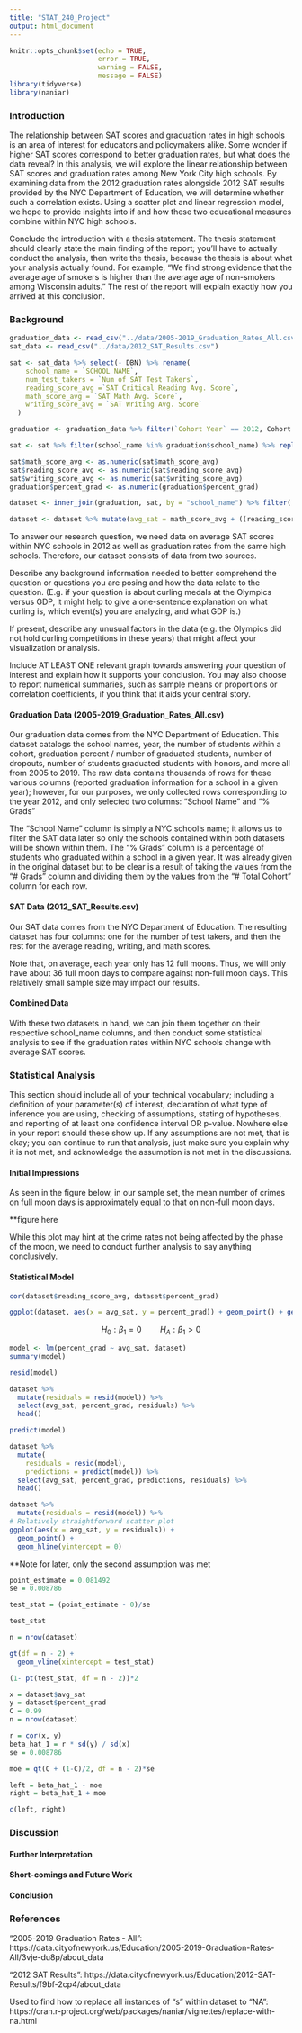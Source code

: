 ```yaml
---
title: "STAT_240_Project"
output: html_document
---
```

```r
knitr::opts_chunk$set(echo = TRUE,
                      error = TRUE, 
                      warning = FALSE, 
                      message = FALSE)
library(tidyverse)
library(naniar)
```

### Introduction
The relationship between SAT scores and graduation rates in high schools is an area of interest for educators and policymakers alike. Some wonder if higher SAT scores correspond to better graduation rates, but what does the data reveal? In this analysis, we will explore the linear relationship between SAT scores and graduation rates among New York City high schools. By examining data from the 2012 graduation rates alongside 2012 SAT results provided by the NYC Department of Education, we will determine whether such a correlation exists. Using a scatter plot and linear regression model, we hope to provide insights into if and how these two educational measures combine within NYC high schools.

Conclude the introduction with a thesis statement. 
The thesis statement should clearly state the main finding of the report; you'll have to actually conduct the analysis, then write the thesis, because the thesis is about what your analysis actually found. For example, "We find strong evidence that the average age of smokers is higher than the average age of non-smokers among Wisconsin adults." The rest of the report will explain exactly how you arrived at this conclusion.


### Background
```r
graduation_data <- read_csv("../data/2005-2019_Graduation_Rates_All.csv")
sat_data <- read_csv("../data/2012_SAT_Results.csv")
```

```r
sat <- sat_data %>% select(- DBN) %>% rename(
    school_name = `SCHOOL NAME`,
    num_test_takers = `Num of SAT Test Takers`,
    reading_score_avg =`SAT Critical Reading Avg. Score`,
    math_score_avg = `SAT Math Avg. Score`,
    writing_score_avg = `SAT Writing Avg. Score`
  )

graduation <- graduation_data %>% filter(`Cohort Year` == 2012, Cohort == "4 year August") %>% select(`School Name`, `% Grads`) %>% filter(`School Name` %in% sat$school_name) %>% rename(school_name = `School Name`, percent_grad = `% Grads`)

sat <- sat %>% filter(school_name %in% graduation$school_name) %>% replace_with_na_all(condition = ~.x == "s")

sat$math_score_avg <- as.numeric(sat$math_score_avg)
sat$reading_score_avg <- as.numeric(sat$reading_score_avg)
sat$writing_score_avg <- as.numeric(sat$writing_score_avg)
graduation$percent_grad <- as.numeric(graduation$percent_grad)

dataset <- inner_join(graduation, sat, by = "school_name") %>% filter(!is.na(reading_score_avg) & !is.na(math_score_avg) &!is.na(writing_score_avg))

dataset <- dataset %>% mutate(avg_sat = math_score_avg + ((reading_score_avg + writing_score_avg)/2))
```
To answer our research question, we need data on average SAT scores within NYC schools in 2012 as well as graduation rates from the same high schools. Therefore, our dataset consists of data from two sources.

Describe any background information needed to better comprehend the question or questions you are posing and how the data relate to the question. (E.g. if your question is about curling medals at the Olympics versus GDP, it might help to give a one-sentence explanation on what curling is, which event(s) you are analyzing, and what GDP is.)

If present, describe any unusual factors in the data (e.g. the Olympics did not hold curling competitions in these years) that might affect your visualization or analysis.

Include AT LEAST ONE relevant graph towards answering your question of interest and explain how it supports your conclusion. You may also choose to report numerical summaries, such as sample means or proportions or correlation coefficients, if you think that it aids your central story.



#### Graduation Data (2005-2019_Graduation_Rates_All.csv)

Our graduation data comes from the NYC Department of Education. This dataset catalogs the school names, year, the number of students within a cohort, graduation percent / number of graduated students, number of dropouts, number of students graduated students with honors, and more all from 2005 to 2019. The raw data contains thousands of rows for these various columns (reported graduation information for a school in a given year); however, for our purposes, we only collected rows corresponding to the year 2012, and only selected two columns: "School Name" and "% Grads"

The "School Name" column is simply a NYC school's name; it allows us to filter the SAT data later so only the schools contained within both datasets will be shown within them. The "% Grads" column is a percentage of students who graduated within a school in a given year. It was already given in the original dataset but to be clear is a result of taking the values from the "# Grads" column and dividing them by the values from the "# Total Cohort" column for each row.

#### SAT Data (2012_SAT_Results.csv)

Our SAT data comes from the NYC Department of Education.  The resulting dataset has four columns: one for the number of test takers, and then the rest for the average reading, writing, and math scores.

Note that, on average, each year only has 12 full moons. Thus, we will only have about 36 full moon days to compare against non-full moon days. This relatively small sample size may impact our results.

#### Combined Data

With these two datasets in hand, we can join them together on their respective school_name columns, and then conduct some statistical analysis to see if the graduation rates within NYC schools change with average SAT scores.

### Statistical Analysis
This section should include all of your technical vocabulary; including a definition of your parameter(s) of interest, declaration of what type of inference you are using, checking of assumptions, stating of hypotheses, and reporting of at least one confidence interval OR p-value. Nowhere else in your report should these show up. 
If any assumptions are not met, that is okay; you can continue to run that analysis, just make sure you explain why it is not met, and acknowledge the assumption is not met in the discussions.

#### Initial Impressions
As seen in the figure below, in our sample set, the mean number of crimes on full moon days is approximately equal to that on non-full moon days.

**figure here

While this plot may hint at the crime rates not being affected by the phase of the moon, we need to conduct further analysis to say anything conclusively.

#### Statistical Model

```r
cor(dataset$reading_score_avg, dataset$percent_grad)
```

```r
ggplot(dataset, aes(x = avg_sat, y = percent_grad)) + geom_point() + geom_smooth(method = "lm", se = FALSE) + labs(title = "Graduation Rates vs Average SAT Scores", x = "Average SAT Score", y = "Percent Students Graduated", color = "No of closure")
```
$$H_0: \beta_1 = 0 \quad \text{}\quad H_A: \beta_1 > 0$$
```r
model <- lm(percent_grad ~ avg_sat, dataset)
summary(model)
```
```r
resid(model)

```

```r
dataset %>% 
  mutate(residuals = resid(model)) %>% 
  select(avg_sat, percent_grad, residuals) %>% 
  head()
```
```r
predict(model) 
```
```r
dataset %>% 
  mutate(
    residuals = resid(model),
    predictions = predict(model)) %>% 
  select(avg_sat, percent_grad, predictions, residuals) %>% 
  head()
```
```r
dataset %>% 
  mutate(residuals = resid(model)) %>% 
# Relatively straightforward scatter plot
ggplot(aes(x = avg_sat, y = residuals)) +
  geom_point() +
  geom_hline(yintercept = 0)
```
**Note for later, only the second assumption was met
```r
point_estimate = 0.081492
se = 0.008786

test_stat = (point_estimate - 0)/se

test_stat
```
```r
n = nrow(dataset)

gt(df = n - 2) +
  geom_vline(xintercept = test_stat)
```
```r
(1- pt(test_stat, df = n - 2))*2
```
```r
x = dataset$avg_sat
y = dataset$percent_grad
C = 0.99
n = nrow(dataset)

r = cor(x, y)
beta_hat_1 = r * sd(y) / sd(x)
se = 0.008786

moe = qt(C + (1-C)/2, df = n - 2)*se

left = beta_hat_1 - moe
right = beta_hat_1 + moe

c(left, right)
```


### Discussion

#### Further Interpretation

#### Short-comings and Future Work

#### Conclusion


### References
"2005-2019 Graduation Rates - All": https://data.cityofnewyork.us/Education/2005-2019-Graduation-Rates-All/3vje-du8p/about_data

"2012 SAT Results": https://data.cityofnewyork.us/Education/2012-SAT-Results/f9bf-2cp4/about_data

Used to find how to replace all instances of "s" within dataset to "NA":  https://cran.r-project.org/web/packages/naniar/vignettes/replace-with-na.html 





















